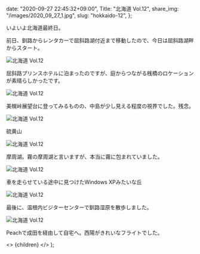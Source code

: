 
  date: "2020-09-27 22:45:32+09:00",
  Title: "北海道 Vol.12",
  share_img: "/images/2020_09_27_1.jpg",
  slug: "hokkaido-12",
};

いよいよ北海道最終日。

前日、釧路からレンタカーで屈斜路湖付近まで移動したので、今日は屈斜路湖畔からスタート。

![北海道 Vol.12](/images/2020_09_27_1.jpg)

<span className="caption">
  屈斜路プリンスホテルに泊まったのですが、庭からつながる桟橋のロケーションが素晴らしかったです。
</span>

![北海道 Vol.12](/images/2020_09_27_2.jpg)

<span className="caption">
  美幌峠展望台に登ってみるものの、中島が少し見える程度の視界でした。残念。
</span>

![北海道 Vol.12](/images/2020_09_27_3.jpg)

<span className="caption">硫黄山</span>

![北海道 Vol.12](/images/2020_09_27_4.jpg)

<span className="caption">
  摩周湖。霧の摩周湖と言いますが、本当に霧に包まれていました。
</span>

![北海道 Vol.12](/images/2020_09_27_5.jpg)

<span className="caption">
  車を走らせている途中に見つけたWindows XPみたいな丘
</span>

![北海道 Vol.12](/images/2020_09_27_6.jpg)

<span className="caption">
  最後に、温根内ビジターセンターで釧路湿原を散歩しました。
</span>

![北海道 Vol.12](/images/2020_09_27_7.jpg)

<span className="caption">
  Peachで成田を経由して自宅へ。西陽がきれいなフライトでした。
</span>

  <>
    <Head>
      <title>{meta.Title} | 異郷好実</title>
    </Head>
    <PostLayout meta={meta}>{children}</PostLayout>
  </>
);
